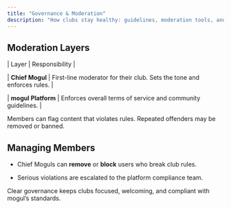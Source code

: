 ```yaml
---
title: "Governance & Moderation"
description: "How clubs stay healthy: guidelines, moderation tools, and member management."
---
```


## Moderation Layers

| Layer | Responsibility |

| **Chief Mogul** | First-line moderator for their club. Sets the tone and enforces rules. |

| **mogul Platform** | Enforces overall terms of service and community guidelines. |

Members can flag content that violates rules. Repeated offenders may be removed or banned.

## Managing Members

- Chief Moguls can **remove** or **block** users who break club rules.  

- Serious violations are escalated to the platform compliance team.

Clear governance keeps clubs focused, welcoming, and compliant with mogul’s standards.